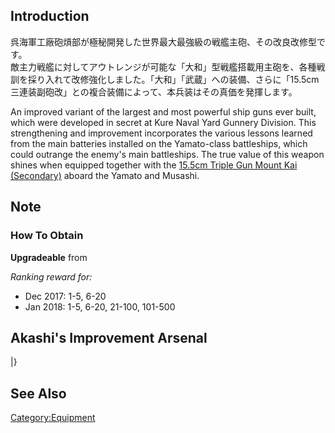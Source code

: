 {{EquipmentInfo|276}}

==Introduction==
呉海軍工廠砲熕部が極秘開発した世界最大最強級の戦艦主砲、その改良改修型です。<br>
敵主力戦艦に対してアウトレンジが可能な「大和」型戦艦搭載用主砲を、各種戦訓を採り入れて改修強化しました。「大和」「武蔵」への装備、さらに「15.5cm三連装副砲改」との複合装備によって、本兵装はその真価を発揮します。

An improved variant of the largest and most powerful ship guns ever built, which were developed in secret at Kure Naval Yard Gunnery Division. This strengthening and improvement incorporates the various lessons learned from the main batteries installed on the Yamato-class battleships, which could outrange the enemy's main battleships. The true value of this weapon shines when equipped together with the [[15.5cm Triple Gun Mount Kai (Secondary)]] aboard the Yamato and Musashi.

==Note==
<div class="mw-collapsible"><h3>How To Obtain</h3>
<div class="mw-collapsible-content">
'''Upgradeable''' from {{Equipment/Link|46cm Triple Gun Mount}}

''Ranking reward for:''
* Dec 2017: 1-5, 6-20
* Jan 2018: 1-5, 6-20, 21-100, 101-500

</div></div>

==Akashi's Improvement Arsenal==
{{AkashiWorkshop}}
{{AkashiWorkshopLine
|Name=46cm Triple Gun Mount Kai
|ItemType=RedGunHeavy
|Fuel=50
|Ammo=490
|Steel=860
|Baux=80
|Mats0-5=8/9
|Mats6-9=9/16
|Mats10=-
|Screws0-5=5/6
|Screws6-9=8/9
|Screws10=-
|EquipConsume0-5=3x{{GreenGunMG|25mm Triple Autocannon Mount}}
|EquipConsume6-9=3x{{RedGunHeavy|46cm Triple Gun Mount}}
|EquipConsume10=-
|Sun=M
|Mon=Y
|Tue=Y
|Wed=Y
|Fri=M
|Sat=M
|2ndShip=[[Yamato#First Upgrade|Yamato Kai]]<br>[[Musashi#First Upgrade|Musashi Kai/Kai Ni]]
}}
|}

==See Also==
{{Equipmentlist}}
[[Category:Equipment]]